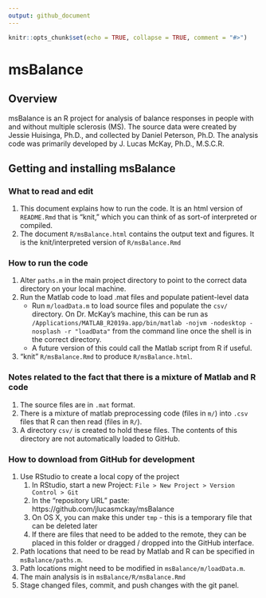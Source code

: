 ```yaml
---
output: github_document
---
```


<!-- README.md is generated from README.Rmd. Please edit that file -->

```r
knitr::opts_chunk$set(echo = TRUE, collapse = TRUE, comment = "#>")
```

# msBalance

## Overview

msBalance is an R project for analysis of balance responses in people with and without multiple sclerosis (MS).
The source data were created by Jessie Huisinga, Ph.D., and collected by Daniel Peterson, Ph.D.
The analysis code was primarily developed by J. Lucas McKay, Ph.D., M.S.C.R.

## Getting and installing msBalance


### What to read and edit
1. This document explains how to run the code. It is an html version of `README.Rmd` that is "knit," which you can think of as sort-of interpreted or compiled.
1. The document `R/msBalance.html` contains the output text and figures. It is the knit/interpreted version of `R/msBalance.Rmd`

### How to run the code
1. Alter `paths.m` in the main project directory to point to the correct data directory on your local machine.
1. Run the Matlab code to load .mat files and populate patient-level data
    * Run `m/loadData.m` to load source files and populate the `csv/` directory. On Dr. McKay's machine, this can be run as `/Applications/MATLAB_R2019a.app/bin/matlab -nojvm -nodesktop -nosplash -r "loadData"` from the command line once the shell is in the correct directory.
    * A future version of this could call the Matlab script from R if useful.
1. "knit" `R/msBalance.Rmd` to produce `R/msBalance.html`.

### Notes related to the fact that there is a mixture of Matlab and R code
1. The source files are in `.mat` format.
1. There is a mixture of matlab preprocessing code (files in `m/`) into `.csv` files that R can then read (files in `R/`).
1. A directory `csv/` is created to hold these files. The contents of this directory are not automatically loaded to GitHub.

### How to download from GitHub for development
1. Use RStudio to create a local copy of the project
    1. In RStudio, start a new Project: `File > New Project > Version Control > Git`
    1. In the “repository URL” paste: https://github.com/jlucasmckay/msBalance
    1. On OS X, you can make this under `tmp` - this is a temporary file that can be deleted later
    1. If there are files that need to be added to the remote, they can be placed in this folder or dragged / dropped into the GitHub interface.
1. Path locations that need to be read by Matlab and R can be specified in `msBalance/paths.m`.
1. Path locations might need to be modified in `msBalance/m/loadData.m`.
1. The main analysis is in `msBalance/R/msBalance.Rmd`
1. Stage changed files, commit, and push changes with the git panel.


